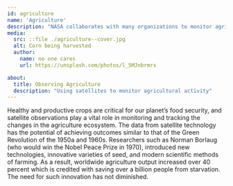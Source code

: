 ```yaml
---
id: agriculture
name: 'Agriculture'
description: "NASA collaborates with many organizations to monitor agricultural production across the globe"
media:
  src: ::file ./agriculture--cover.jpg
  alt: Corn being harvested 
  author:
    name: no one cares
    url: https://unsplash.com/photos/l_5MJnbrmrs

about:
  title: Observing Agriculture
  description: "Using satellites to monitor agricultural activity"
---
```

<Block>
<Prose>
Healthy and productive crops are critical for our planet’s food security, and satellite observations play a vital role in monitoring and tracking the changes in the agriculture ecosystem. The data from satellite technology has the potential of achieving outcomes similar to that of the Green Revolution of the 1950a and 1960s. Researchers such as Norman Borlaug (who would win the Nobel Peace Prize in 1970), introduced new technologies, innovative varieties of seed, and modern scientific methods of farming. As a result, worldwide agriculture output increased over 40 percent which is credited with saving over a billion people from starvation. The need for such innovation has not diminished.
</Prose>
</Block>
